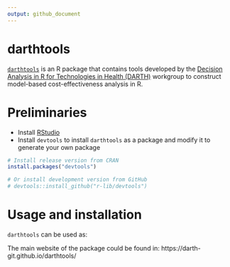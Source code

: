 ---
output: github_document
---

# darthtools

[`darthtools`](https://github.com/DARTH-git/darthtools) is an R package that contains tools developed by the [Decision Analysis in R for Technologies in Health (DARTH)](https://darthworkgroup.com) workgroup to construct model-based cost-effectiveness analysis in R. 

# Preliminaries
- Install [RStudio](https://www.rstudio.com/products/rstudio/download/)
- Install `devtools` to install `darthtools` as a package and modify it to generate your own package
```{r, eval=FALSE}
# Install release version from CRAN
install.packages("devtools")

# Or install development version from GitHub
# devtools::install_github("r-lib/devtools")
```

# Usage and installation 
`darthtools` can be used as:

The main website of the package could be found in: https://darth-git.github.io/darthtools/
